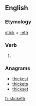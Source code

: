 ==English==

===Etymology===
[[stick]] + [[-eth]]

===Verb===
{{en-verb form}}

# {{archaic third-person singular of|stick}}

===Anagrams===
* [[thickest#English|thickest]]
* [[thickets#English|thickets]]
* [[thickset#English|thickset]]

[[fr:sticketh]]